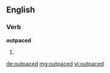 ==English==

===Verb===
'''outpaced'''

# {{past of|[[outpace]]}}

[[de:outpaced]]
[[mg:outpaced]]
[[vi:outpaced]]